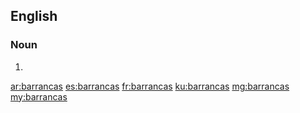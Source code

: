 ==English==

===Noun===
{{head|en|plural}}

# {{plural of|barranca|lang=en}}

[[ar:barrancas]]
[[es:barrancas]]
[[fr:barrancas]]
[[ku:barrancas]]
[[mg:barrancas]]
[[my:barrancas]]